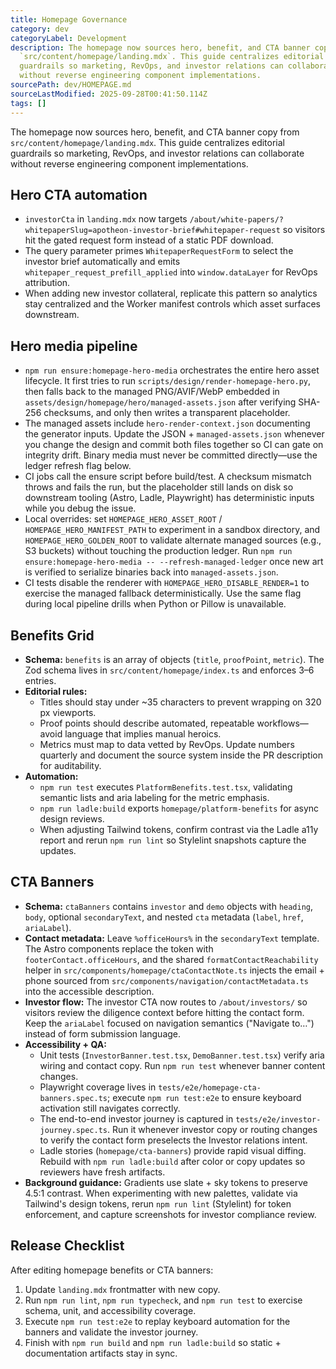```yaml
---
title: Homepage Governance
category: dev
categoryLabel: Development
description: The homepage now sources hero, benefit, and CTA banner copy from
  `src/content/homepage/landing.mdx`. This guide centralizes editorial
  guardrails so marketing, RevOps, and investor relations can collaborate
  without reverse engineering component implementations.
sourcePath: dev/HOMEPAGE.md
sourceLastModified: 2025-09-28T00:41:50.114Z
tags: []
---
```


The homepage now sources hero, benefit, and CTA banner copy from
`src/content/homepage/landing.mdx`. This guide centralizes editorial guardrails so
marketing, RevOps, and investor relations can collaborate without reverse engineering
component implementations.

## Hero CTA automation

- `investorCta` in `landing.mdx` now targets
  `/about/white-papers/?whitepaperSlug=apotheon-investor-brief#whitepaper-request` so visitors hit
  the gated request form instead of a static PDF download.
- The query parameter primes `WhitepaperRequestForm` to select the investor brief automatically and
  emits `whitepaper_request_prefill_applied` into `window.dataLayer` for RevOps attribution.
- When adding new investor collateral, replicate this pattern so analytics stay centralized and the
  Worker manifest controls which asset surfaces downstream.

## Hero media pipeline

- `npm run ensure:homepage-hero-media` orchestrates the entire hero asset lifecycle. It first tries
  to run `scripts/design/render-homepage-hero.py`, then falls back to the managed PNG/AVIF/WebP
  embedded in `assets/design/homepage/hero/managed-assets.json` after verifying SHA-256 checksums,
  and only then writes a transparent placeholder.
- The managed assets include `hero-render-context.json` documenting the generator inputs. Update the
  JSON + `managed-assets.json` whenever you change the design and commit both files together so CI
  can gate on integrity drift. Binary media must never be committed directly—use the ledger refresh
  flag below.
- CI jobs call the ensure script before build/test. A checksum mismatch throws and fails the run,
  but the placeholder still lands on disk so downstream tooling (Astro, Ladle, Playwright) has
  deterministic inputs while you debug the issue.
- Local overrides: set `HOMEPAGE_HERO_ASSET_ROOT` / `HOMEPAGE_HERO_MANIFEST_PATH` to experiment in a
  sandbox directory, and `HOMEPAGE_HERO_GOLDEN_ROOT` to validate alternate managed sources (e.g., S3
  buckets) without touching the production ledger. Run `npm run ensure:homepage-hero-media --
--refresh-managed-ledger` once new art is verified to serialize binaries back into
  `managed-assets.json`.
- CI tests disable the renderer with `HOMEPAGE_HERO_DISABLE_RENDER=1` to exercise the managed
  fallback deterministically. Use the same flag during local pipeline drills when Python or Pillow
  is unavailable.

## Benefits Grid

- **Schema:** `benefits` is an array of objects (`title`, `proofPoint`, `metric`). The Zod
  schema lives in `src/content/homepage/index.ts` and enforces 3–6 entries.
- **Editorial rules:**
  - Titles should stay under ~35 characters to prevent wrapping on 320 px viewports.
  - Proof points should describe automated, repeatable workflows—avoid language that
    implies manual heroics.
  - Metrics must map to data vetted by RevOps. Update numbers quarterly and document
    the source system inside the PR description for auditability.
- **Automation:**
  - `npm run test` executes `PlatformBenefits.test.tsx`, validating semantic lists and
    aria labeling for the metric emphasis.
  - `npm run ladle:build` exports `homepage/platform-benefits` for async design reviews.
  - When adjusting Tailwind tokens, confirm contrast via the Ladle a11y report and
    rerun `npm run lint` so Stylelint snapshots capture the updates.

## CTA Banners

- **Schema:** `ctaBanners` contains `investor` and `demo` objects with `heading`, `body`,
  optional `secondaryText`, and nested `cta` metadata (`label`, `href`, `ariaLabel`).
- **Contact metadata:** Leave `%officeHours%` in the `secondaryText` template. The Astro
  components replace the token with `footerContact.officeHours`, and the shared
  `formatContactReachability` helper in `src/components/homepage/ctaContactNote.ts`
  injects the email + phone sourced from `src/components/navigation/contactMetadata.ts`
  into the accessible description.
- **Investor flow:** The investor CTA now routes to `/about/investors/` so visitors review
  the diligence context before hitting the contact form. Keep the `ariaLabel` focused on
  navigation semantics ("Navigate to…") instead of form submission language.
- **Accessibility + QA:**
  - Unit tests (`InvestorBanner.test.tsx`, `DemoBanner.test.tsx`) verify aria wiring and
    contact copy. Run `npm run test` whenever banner content changes.
  - Playwright coverage lives in `tests/e2e/homepage-cta-banners.spec.ts`; execute
    `npm run test:e2e` to ensure keyboard activation still navigates correctly.
  - The end-to-end investor journey is captured in `tests/e2e/investor-journey.spec.ts`.
    Run it whenever investor copy or routing changes to verify the contact form preselects
    the Investor relations intent.
  - Ladle stories (`homepage/cta-banners`) provide rapid visual diffing. Rebuild with
    `npm run ladle:build` after color or copy updates so reviewers have fresh artifacts.
- **Background guidance:** Gradients use slate + sky tokens to preserve 4.5:1 contrast.
  When experimenting with new palettes, validate via Tailwind's design tokens,
  rerun `npm run lint` (Stylelint) for token enforcement, and capture screenshots for
  investor compliance review.

## Release Checklist

After editing homepage benefits or CTA banners:

1. Update `landing.mdx` frontmatter with new copy.
2. Run `npm run lint`, `npm run typecheck`, and `npm run test` to exercise schema,
   unit, and accessibility coverage.
3. Execute `npm run test:e2e` to replay keyboard automation for the banners and
   validate the investor journey.
4. Finish with `npm run build` and `npm run ladle:build` so static + documentation
   artifacts stay in sync.
